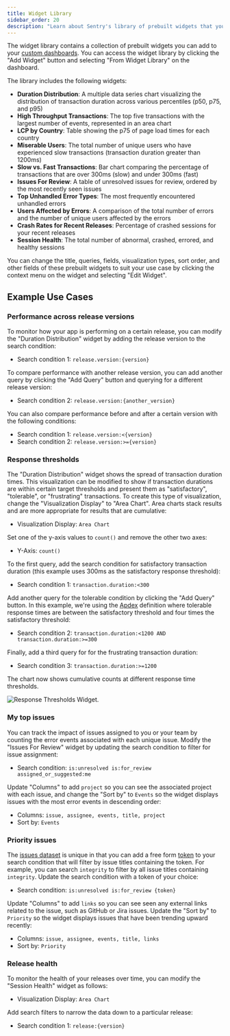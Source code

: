 ```yaml
---
title: Widget Library
sidebar_order: 20
description: "Learn about Sentry's library of prebuilt widgets that you can use in your custom dashboards."
---
```


<Include name="feature-available-for-plan-trial-business.mdx" />

The widget library contains a collection of prebuilt widgets you can add to your [custom dashboards](/product/dashboards/customize-dashboards/). You can access the widget library by clicking the "Add Widget" button and selecting "From Widget Library" on the dashboard.

The library includes the following widgets:

- **Duration Distribution**: A multiple data series chart visualizing the distribution of transaction duration across various percentiles (p50, p75, and p95)
- **High Throughput Transactions**: The top five transactions with the largest number of events, represented in an area chart
- **LCP by Country**: Table showing the p75 of page load times for each country
- **Miserable Users**: The total number of unique users who have experienced slow transactions (transaction duration greater than 1200ms)
- **Slow vs. Fast Transactions**: Bar chart comparing the percentage of transactions that are over 300ms (slow) and under 300ms (fast)
- **Issues For Review**: A table of unresolved issues for review, ordered by the most recently seen issues
- **Top Unhandled Error Types**: The most frequently encountered unhandled errors
- **Users Affected by Errors**: A comparison of the total number of errors and the number of unique users affected by the errors
- **Crash Rates for Recent Releases**: Percentage of crashed sessions for your recent releases
- **Session Health**: The total number of abnormal, crashed, errored, and healthy sessions

You can change the title, queries, fields, visualization types, sort order, and other fields of these prebuilt widgets to suit your use case by clicking the context menu on the widget and selecting "Edit Widget".

## Example Use Cases

### Performance across release versions

To monitor how your app is performing on a certain release, you can modify the "Duration Distribution" widget by adding the release version to the search condition:

- Search condition 1: `release.version:{version}`

To compare performance with another release version, you can add another query by clicking the "Add Query" button and querying for a different release version:

- Search condition 2: `release.version:{another_version}`

You can also compare performance before and after a certain version with the following conditions:

- Search condition 1: `release.version:<{version}`
- Search condition 2: `release.version:>={version}`

### Response thresholds

The "Duration Distribution" widget shows the spread of transaction duration times. This visualization can be modified to show if transaction durations are within certain target thresholds and present them as "satisfactory", "tolerable", or "frustrating" transactions. To create this type of visualization, change the "Visualization Display" to "Area Chart". Area charts stack results and are more appropriate for results that are cumulative:

- Visualization Display: `Area Chart`

Set one of the y-axis values to `count()` and remove the other two axes:

- Y-Axis: `count()`

To the first query, add the search condition for satisfactory transaction duration (this example uses 300ms as the satisfactory response threshold):

- Search condition 1: `transaction.duration:<300`

Add another query for the tolerable condition by clicking the "Add Query" button. In this example, we're using the [Apdex](/product/insights/overview/metrics/#apdex) definition where tolerable response times are between the satisfactory threshold and four times the satisfactory threshold:

- Search condition 2: `transaction.duration:<1200 AND transaction.duration:>=300`

Finally, add a third query for for the frustrating transaction duration:

- Search condition 3: `transaction.duration:>=1200`

The chart now shows cumulative counts at different response time thresholds.

![Response Thresholds Widget.](./img/widget-library-response-thresholds-widget.png)

### My top issues

You can track the impact of issues assigned to you or your team by counting the error events associated with each unique issue. Modify the "Issues For Review" widget by updating the search condition to filter for issue assignment:

- Search condition: `is:unresolved is:for_review assigned_or_suggested:me`

Update "Columns" to add `project` so you can see the associated project with each issue, and change the "Sort by" to `Events` so the widget displays issues with the most error events in descending order:

- Columns: `issue, assignee, events, title, project`
- Sort by: `Events`

### Priority issues

The [issues dataset](/product/dashboards/widget-builder/#issues) is unique in that you can add a free form [token](/concepts/search/#syntax) to your search condition that will filter by issue titles containing the token. For example, you can search `integrity` to filter by all issue titles containing `integrity`. Update the search condition with a token of your choice:

- Search condition: `is:unresolved is:for_review {token}`

Update "Columns" to add `links` so you can see seen any external links related to the issue, such as GitHub or Jira issues. Update the "Sort by" to `Priority` so the widget displays issues that have been trending upward recently:

- Columns: `issue, assignee, events, title, links`
- Sort by: `Priority`

### Release health

To monitor the health of your releases over time, you can modify the "Session Health" widget as follows:

- Visualization Display: `Area Chart`

Add search filters to narrow the data down to a particular release:

- Search condition 1: `release:{version}`
